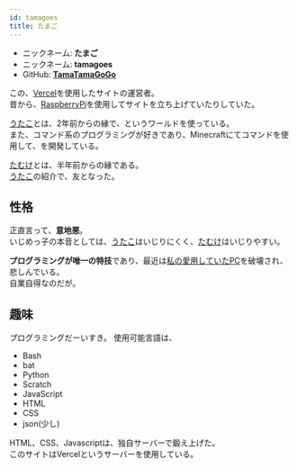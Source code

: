 ```yaml
---
id: tamagoes
title: たまご
---
```


 - ニックネーム: **たまご**
 - ニックネーム: **tamagoes**
 - GitHub: [**TamaTamaGoGo**](http://github.com/tamatamagogo)

この、[Vercel](https://vercel.com)を使用したサイトの運営者。  
昔から、[RaspberryPi](https://raspberrypi.org)を使用してサイトを立ち上げていたりしていた。 

[うたこ](/wiki/author/utako)とは、2年前からの縁で、<!--[うたまごワールド](/wiki/world/utamago-world)-->というワールドを使っている。  
また、コマンド系のプログラミングが好きであり、Minecraftにてコマンドを使用して、<!--[うたまごの戦闘用ワールド](/wiki/world/utamago-fight-world)-->を開発している。 

[たむけ](/wiki/author/tamuke)とは、半年前からの縁である。  
[うたこ](/wiki/author/utako)の紹介で、友となった。

## 性格
正直言って、**意地悪**。  
いじめっ子の本音としては、[うたこ](/wiki/author/utako)はいじりにくく、[たむけ](/wiki/author/tamuke)はいじりやすい。

**プログラミングが唯一の特技**であり、最近は[私の愛用していたPC](https://raspberrypi.org)を破壊され、悲しんでいる。  
自業自得なのだが。


## 趣味
プログラミングだーいすき。
使用可能言語は、
 - Bash
 - bat
 - Python
 - Scratch
 - JavaScript
 - HTML
 - CSS
 - json(少し)

HTML、CSS、Javascriptは、独自サーバーで鍛え上げた。  
このサイトはVercelというサーバーを使用している。
